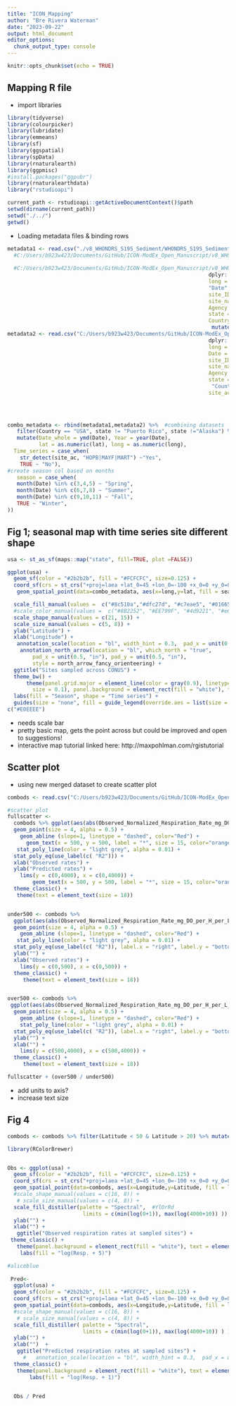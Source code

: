 ```yaml
---
title: "ICON_Mapping"
author: "Bre Rivera Waterman"
date: "2023-09-22"
output: html_document
editor_options: 
  chunk_output_type: console
---
```


```r
knitr::opts_chunk$set(echo = TRUE)
```

## Mapping R file


 - import libraries

```r
library(tidyverse)
library(colourpicker)
library(lubridate)
library(emmeans)
library(sf)
library(ggspatial)
library(spData)
library(rnaturalearth)
library(ggpmisc)
#install.packages("ggpubr")
library(rnaturalearthdata)
library("rstudioapi")

current_path <- rstudioapi::getActiveDocumentContext()$path 
setwd(dirname(current_path))
setwd("./../")
getwd()

```


- Loading metadata files & binding rows 
```r
metadata1 <- read.csv("./v8_WHONDRS_S19S_Sediment/WHONDRS_S19S_Sediment_Metadata/v4_WHONDRS_S19S_Metadata.csv") %>% slice(-1) %>% 
  #C:/Users/b923w423/Documents/GitHub/ICON-ModEx_Open_Manuscript/v8_WHONDRS_S19S_Sediment/WHONDRS_S19S_Sediment_Metadata/v4_WHONDRS_S19S_Metadata.csv
  
  #C:/Users/b923w423/Documents/GitHub/ICON-ModEx_Open_Manuscript/v8_WHONDRS_S19S_Sediment/WHONDRS_S19S_Sediment_Metadata/v4_WHONDRS_S19S_Metadata.csv
                                                                dplyr::select(lat = "MS_Latitude_dec.deg",
                                                                long = "MS_Longitude_dec.deg",
                                                                "Date",
                                                                site_ID = "Sample_ID",
                                                                site_name = "Stream_Name",
                                                                Agency = "Associated_Site",
                                                                state = "State_or_Province", 
                                                                Country = "Country") %>%
                                                                 mutate(site_ac = "no")
metadata2 <- read.csv("C:/Users/b923w423/Documents/GitHub/ICON-ModEx_Open_Manuscript/v3_CM_SSS_Data_Package/v3_CM_SSS_Field_Metadata.csv", header = TRUE) %>%      mutate(Country = "USA")  %>%                                 
                                                                dplyr::select(lat = "Sample_Latitude",
                                                                long = "Sample_Longitude",
                                                                Date = "Sample_Date",
                                                                site_ID = "Parent_ID",
                                                                site_name = "Stream_Name",
                                                                Agency = "Organization",
                                                                state = "State",
                                                                 "Country",
                                                                site_ac = "Site_ID")
                                                               
                                                            


combo_metadata <- rbind(metadata1,metadata2) %>%  #combining datasets
   filter(Country == "USA", state != "Puerto Rico", state !="Alaska") %>% #next few lines are to determine which sites are NEON, create a time series Y or N column based on if sites are NEON
   mutate(Date_whole = ymd(Date), Year = year(Date),
          lat = as.numeric(lat), long = as.numeric(long),
  Time_series = case_when(
    str_detect(site_ac, "HOPB|MAYF|MART") ~"Yes", 
    TRUE ~ "No"),
#create season col based on months
   season = case_when(
   month(Date) %in% c(3,4,5) ~ "Spring", 
   month(Date) %in% c(6,7,8) ~ "Summer", 
   month(Date) %in% c(9,10,11) ~ "Fall", 
   TRUE ~ "Winter", 
))


```



## Fig 1; seasonal map with time series site different shape
```r

usa <- st_as_sf(maps::map("state", fill=TRUE, plot =FALSE))

ggplot(usa) +
  geom_sf(color = "#2b2b2b", fill = "#FCFCFC", size=0.125) +
  coord_sf(crs = st_crs("+proj=laea +lat_0=45 +lon_0=-100 +x_0=0 +y_0=0 +a=6370997 +b=6370997 +units=m +no_defs")) +  #geom_spatial_point(data=combo_metadata, aes(x=long,y=lat, fill = season),  pch = 21, size = 4) +  
   geom_spatial_point(data=combo_metadata, aes(x=long,y=lat, fill = season, shape = Time_series, size = Time_series)) + 

  scale_fill_manual(values =  c("#8c510a","#dfc27d", "#c7eae5", "#01665e" ))+ #color blind safe colors
  #scale_color_manual(values =  c("#8B2252", "#EE799F", "#4d9221", "#e6f5d0" ))+ #color blind safe colors
  scale_shape_manual(values = c(21, 15)) + 
  scale_size_manual(values = c(5, 8)) +
  ylab("Latitude") + 
  xlab("Longitude") + 
   annotation_scale(location = "bl", width_hint = 0.3,  pad_x = unit(0.25, "in"), pad_y = unit(0.25, "in")) +
    annotation_north_arrow(location = "bl", which_north = "true", 
        pad_x = unit(0.5, "in"), pad_y = unit(0.5, "in"),
        style = north_arrow_fancy_orienteering) +
  ggtitle("Sites sampled across CONUS") +
  theme_bw() + 
      theme(panel.grid.major = element_line(color = gray(0.9), linetype = "dashed", 
        size = 0.1), panel.background = element_rect(fill = "white"), text = element_text(size = 18)) +
  labs(fill = "Season", shape = "Time series") + 
  guides(size = "none", fill = guide_legend(override.aes = list(size = 5, shape = 21)),  shape = guide_legend(override.aes = list(size = 5)))  
c("#E0EEEE")


```
 
  - needs scale bar
  - pretty basic map, gets the point across but could be improved and open to suggestions!
  - interactive map tutorial linked here: http://maxpohlman.com/rgistutorial


## Scatter plot  
- using new merged dataset to create scatter plot
```r
combods <- read.csv("C:/Users/b923w423/Documents/GitHub/ICON-ModEx_Open_Manuscript/ICON-ModEx_Combined_Predicted_Observed_Respiration_Rates.csv") %>% filter(!is.na(Observed_Normalized_Respiration_Rate_mg_DO_per_H_per_L_sediment),!is.na(Predicted_Normalized_Respiration_Rate_mg_DO_per_H_per_L_sediment)) %>% filter(Observed_Normalized_Respiration_Rate_mg_DO_per_H_per_L_sediment > -9990, Predicted_Normalized_Respiration_Rate_mg_DO_per_H_per_L_sediment > -9990 )

#scatter plot
fullscatter <- 
  combods %>% ggplot(aes(abs(Observed_Normalized_Respiration_Rate_mg_DO_per_H_per_L_sediment), abs(Predicted_Normalized_Respiration_Rate_mg_DO_per_H_per_L_sediment))) +
  geom_point(size = 4, alpha = 0.5) + 
    geom_abline (slope=1, linetype = "dashed", color="Red") + 
      geom_text(x = 500, y = 500, label = "*", size = 15, color="orange") + 
   stat_poly_line(color = "light grey", alpha = 0.01) +
  stat_poly_eq(use_label(c( "R2"))) +
  xlab("Observed rates") + 
  ylab("Predicted rates") + 
    lims(y = c(0,4000), x = c(0,4000)) + 
        geom_text(x = 500, y = 500, label = "*", size = 15, color="orange") + 
  theme_classic() +
   theme(text = element_text(size = 18))


under500 <- combods %>%  
  ggplot(aes(abs(Observed_Normalized_Respiration_Rate_mg_DO_per_H_per_L_sediment), abs(Predicted_Normalized_Respiration_Rate_mg_DO_per_H_per_L_sediment))) +
  geom_point(size = 4, alpha = 0.5) + 
    geom_abline (slope=1, linetype = "dashed", color="Red") + 
   stat_poly_line(color = "light grey", alpha = 0.01) +
  stat_poly_eq(use_label(c( "R2")), label.x = "right", label.y = "bottom") +
  ylab("") + 
  xlab("Observed rates") + 
    lims(y = c(0,500), x = c(0,500)) + 
  theme_classic() + 
     theme(text = element_text(size = 18))


over500 <- combods %>% 
 ggplot(aes(abs(Observed_Normalized_Respiration_Rate_mg_DO_per_H_per_L_sediment), abs(Predicted_Normalized_Respiration_Rate_mg_DO_per_H_per_L_sediment))) +
  geom_point(size = 4, alpha = 0.5) + 
    geom_abline (slope=1, linetype = "dashed", color="Red") + 
    stat_poly_line(color = "light grey", alpha = 0.01) +
  stat_poly_eq(use_label(c( "R2")), label.x = "right", label.y = "bottom") +
  ylab("") + 
  xlab("") + 
    lims(y = c(500,4000), x = c(500,4000)) + 
  theme_classic() + 
     theme(text = element_text(size = 18))

fullscatter + (over500 / under500)


```
 
  - add units to axis?
  - increase text size



## Fig 4 
```r
combods <- combods %>% filter(Latitude < 50 & Latitude > 20) %>% mutate(LogObs = Observed_Normalized_Respiration_Rate_mg_DO_per_H_per_L_sediment, LogPred = Predicted_Normalized_Respiration_Rate_mg_DO_per_H_per_L_sediment)

library(RColorBrewer)


Obs <- ggplot(usa) +
  geom_sf(color = "#2b2b2b", fill = "#FCFCFC", size=0.125) +
  coord_sf(crs = st_crs("+proj=laea +lat_0=45 +lon_0=-100 +x_0=0 +y_0=0 +a=6370997 +b=6370997 +units=m +no_defs"), datum = NA) +
  geom_spatial_point(data=combods, aes(x=Longitude,y=Latitude, fill = log(-LogObs+1)), pch = 21, size =4) +     
  #scale_shape_manual(values = c(16, 8)) +
   # scale_size_manual(values = c(4, 8)) +
  scale_fill_distiller(palette = "Spectral",  #YlOrRd
                        limits = c(min(log(0+1)), max(log(4000+10)) )) + 
  ylab("") + 
  xlab("") +
   ggtitle("Observed respiration rates at sampled sites") +
 theme_classic() +
   theme(panel.background = element_rect(fill = "white"), text = element_text(size = 12), legend.position ="none") +
    labs(fill = "log(Resp. + 5)") 

#aliceblue
  
 Pred<- 
  ggplot(usa) +
  geom_sf(color = "#2b2b2b", fill = "#FCFCFC", size=0.125) +
  coord_sf(crs = st_crs("+proj=laea +lat_0=45 +lon_0=-100 +x_0=0 +y_0=0 +a=6370997 +b=6370997 +units=m +no_defs"), datum = NA) +
  geom_spatial_point(data=combods, aes(x=Longitude,y=Latitude, fill = log(-LogPred+1)), pch = 21, size =4) +     
  #scale_shape_manual(values = c(16, 8)) +
   # scale_size_manual(values = c(4, 8)) +
  scale_fill_distiller( palette = "Spectral", 
                        limits = c(min(log(0+1)), max(log(4000+10)) ) )  + 
  ylab("") + 
  xlab("")  +
   ggtitle("Predicted respiration rates at sampled sites") +
     #   annotation_scale(location = "bl", width_hint = 0.3,  pad_x = unit(0.1, "in"), pad_y = unit(0.1, "in")) +
  theme_classic() +
   theme(panel.background = element_rect(fill = "white"), text = element_text(size = 12), legend.position = "bottom") +
       labs(fill = "log(Resp. + 1)") 


  Obs / Pred

```


